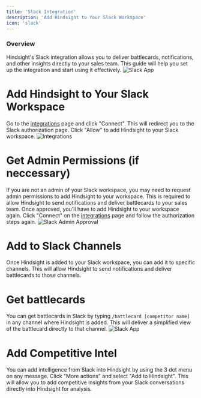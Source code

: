 ```yaml
---
title: 'Slack Integration'
description: 'Add Hindsight to Your Slack Workspace'
icon: 'slack'
---
```


### Overview
Hindsight's Slack integration allows you to deliver battlecards, notifications, and other insights directly to your sales team. This guide will help you set up the integration and start using it effectively.
<img alt="Slack App" classname="block" src="/images/slack-app.png" />

# Add Hindsight to Your Slack Workspace
Go to the [integrations](https://app.usehindsight.com/settings/integrations) page and click "Connect". This will redirect you to the Slack authorization page. Click "Allow" to add Hindsight to your Slack workspace.
<img alt="Integrations" classname="block" src="/images/integrations.png" />

# Get Admin Permissions (if neccessary)
If you are not an admin of your Slack workspace, you may need to request admin permissions to add Hindsight to your workspace. This is required to allow Hindsight to send notifications and deliver battlecards to your sales team.
Once approved, you'll have to add Hindsight to your workspace again. Click "Connect" on the [integrations](https://app.usehindsight.com/settings/integrations) page and follow the authorization steps again.
<img alt="Slack Admin Approval" classname="block" src="/images/slack-admin.png" />

# Add to Slack Channels
Once Hindsight is added to your Slack workspace, you can add it to specific channels. This will allow Hindsight to send notifications and deliver battlecards to those channels.

# Get battlecards
You can get battlecards in Slack by typing ```/battlecard [competitor name]``` in any channel where Hindsight is added. This will deliver a simplified view of the battlecard directly to that channel.
<img alt="Slack App" classname="block" src="/images/slack-app.png" />

# Add Competitive Intel
You can add intelligence from Slack into Hindsight by using the 3 dot menu on any message. Click "More actions" and select "Add to Hindsight". This will allow you to add competitive insights from your Slack conversations directly into Hindsight for analysis.

